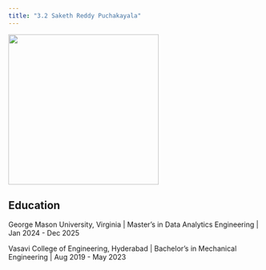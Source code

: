 ```yaml
---
title: "3.2 Saketh Reddy Puchakayala"
---
```


![](saketh.jpg){width="300"}

## Education

George Mason University, Virginia \| Master's in Data Analytics Engineering \| Jan 2024 - Dec 2025

Vasavi College of Engineering, Hyderabad \| Bachelor's in Mechanical Engineering \| Aug 2019 - May 2023

## 
